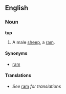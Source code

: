 ==English==
===Noun===
'''tup'''

#A male [[sheep]], a [[ram]].

====Synonyms====
*[[ram]]

====Translations====
*''See'' [[ram]] ''for translations''
<!--do not add any translations here - add them to [[ram]] instead -->